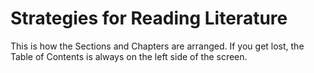 # Strategies for Reading Literature

This is how the Sections and Chapters are arranged. If you get lost, the Table of Contents is always on the left side of the screen.  

